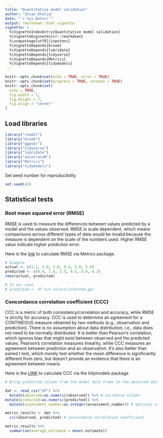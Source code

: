 ```yaml
---
title: "Quantitative model validation"
author: "Ihsan Khaliq"
date: "`r Sys.Date()`"
output: rmarkdown::html_vignette
vignette: >
  %\VignetteIndexEntry{Quantitative model validation}
  %\VignetteEngine{knitr::rmarkdown}
  %\usepackage[utf8]{inputenc}
  %\VignetteDepends{broom}
  %\VignetteDepends{lubridate}
  %\VignetteDepends{tidyverse}
  %\VignetteDepends{Metrics}
  %\VignetteDepends{tidymodels}
---
```


```r
knitr::opts_chunk$set(echo = TRUE, error = TRUE)
knitr::opts_chunk$set(progress = TRUE, verbose = TRUE)
knitr::opts_chunk$set(
  echo = TRUE,
  fig.width = 7,
  fig.height = 7,
  fig.align = "center"
)
```
## Load libraries 

```r
library("readxl")
library("broom")
library("ggpubr")
library("tidyverse")
library("lubridate")
library("ascotraceR")
library("Metrics")
library("tidymodels")
```

Set seed number for reproducibility 

```r
set.seed(42)
```

## Statistical tests

### Root mean squared error (RMSE)

RMSE is used to measure the differences between values predicted by a model and the values observed. RMSE is scale dependent, which means comparisons across different types of data would be invalid because the measure is dependent on the scale of the numbers used. Higher RMSE value indicate higher prediction error.

Here is the [link]("https://www.rdocumentation.org/packages/Metrics/versions/0.1.4/topics/rmse") to calculate RMSE via Metrics package. 

```r
# Example 
actual <- c(1.1, 1.9, 3.0, 4.4, 5.0, 5.6)
predicted <- c(0.9, 1.8, 2.5, 4.5, 5.0, 6.2)
rmse(actual, predicted)

# In our case 
# predicted <- df %>% select(infected_gp)
```


### Concordance correlation coefficient (CCC)

CCC is a metric of both consistency/correlation and accuracy, while RMSE is strictly for accuracy. CCC is used to determine an agreement for a CONTINEOUS measure obtained by two methods (e.g., observation and prediction). There is no assumption about data distribution, i.e., data does not need to be normally distributed. It is better than Pearson's correlation, which ignores bias that might exist between observed and the predicted values. Pearson's correlation measures linearity, while CCC measures an agreement between prediction and an observation. It's also better than paired t test, which merely test whether the mean difference is significantly different from zero, but doesn't provide an evidence that there is an agreement between means.

Here is the [LINK]("https://yardstick.tidymodels.org/reference/ccc.html") to calculate CCC via the tidymodels package

```r
# Bring predicted column from the model data frame to the observed data frame. 

dat <- read_csv("df") %>% 
  mutate(observed=as.numeric(observed)) %>% # incidence column
mutate(predicted=as.numeric(predicted)) %>%
  mutate(assessment_number=as.integer(assessment_number)) # optional step. Maybe ignore because NA output is produced as assessment numbers are different

metric_results <- dat %>%
  ccc(observed, predicted) # concordance correlation coefficient 

metric_results %>%
  summarise(average_estimate = mean(.estimate))
```




